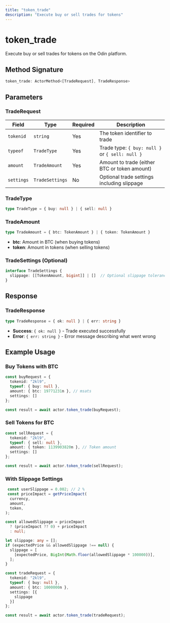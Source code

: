 ```yaml
---
title: "token_trade"
description: "Execute buy or sell trades for tokens"
---
```


# token_trade

Execute buy or sell trades for tokens on the Odin platform.

## Method Signature

```typescript
token_trade: ActorMethod<[TradeRequest], TradeResponse>
```

## Parameters

### TradeRequest

| Field | Type | Required | Description |
|-------|------|----------|-------------|
| `tokenid` | `string` | Yes | The token identifier to trade |
| `typeof` | `TradeType` | Yes | Trade type: `{ buy: null }` or `{ sell: null }` |
| `amount` | `TradeAmount` | Yes | Amount to trade (either BTC or token amount) |
| `settings` | `TradeSettings` | No | Optional trade settings including slippage |

### TradeType
```typescript
type TradeType = { buy: null } | { sell: null }
```

### TradeAmount
```typescript
type TradeAmount = { btc: TokenAmount } | { token: TokenAmount }
```
- **btc**: Amount in BTC (when buying tokens)
- **token**: Amount in tokens (when selling tokens)

### TradeSettings (Optional)
```typescript
interface TradeSettings {
  slippage: [[TokenAmount, bigint]] | []  // Optional slippage tolerance
}
```

## Response

### TradeResponse
```typescript
type TradeResponse = { ok: null } | { err: string }
```

- **Success**: `{ ok: null }` - Trade executed successfully
- **Error**: `{ err: string }` - Error message describing what went wrong

## Example Usage

### Buy Tokens with BTC
```typescript
const buyRequest = {
  tokenid: "2kl9",
  typeof: { buy: null },
  amount: { btc: 19771231n }, // msats
  settings: []
};

const result = await actor.token_trade(buyRequest);
```

### Sell Tokens for BTC
```typescript
const sellRequest = {
  tokenid: "2kl9", 
  typeof: { sell: null },
  amount: { token: 1139903820n }, // Token amount
  settings: []
};

const result = await actor.token_trade(sellRequest);
```

### With Slippage Settings
```typescript
 const userSlippage = 0.002; // 2 %
 const priceImpact = getPriceImpact(
  currency,
  amount,
  token,
);

const allowedSlippage = priceImpact
  ? (priceImpact ?? 0) + priceImpact
  : null;

let slippage: any = [];
if (expectedPrice && allowedSlippage !== null) {
  slippage = [
    [expectedPrice, BigInt(Math.floor(allowedSlippage * 100000))],
  ];
}

const tradeRequest = {
  tokenid: "2kl9",
  typeof: { buy: null },
  amount: { btc: 1000000n },
  settings: [{
    slippage
  }]
};

const result = await actor.token_trade(tradeRequest);
``` 